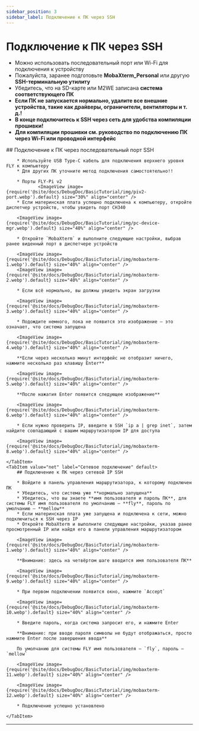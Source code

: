 ```yaml
---
sidebar_position: 3
sidebar_label: Подключение к ПК через SSH
---
```






# Подключение к ПК через SSH


* Можно использовать последовательный порт или Wi-Fi для подключения к устройству
* Пожалуйста, заранее подготовьте **MobaXterm_Personal** или другую **SSH-терминальную утилиту**
* Убедитесь, что на SD-карте или M2WE записана **система соответствующего ПК**
* **Если ПК не запускается нормально, удалите все внешние устройства, такие как драйверы, ограничители, вентиляторы и т. д.!**
* **В конце подключитесь к SSH через сеть для удобства компиляции прошивки!**
* **Для компиляции прошивки см. руководство по подключению ПК через Wi-Fi или проводной интерфейс**

<Tabs>
    <TabItem value="serial" label="Подключение через последовательный порт" default>
        ## Подключение к ПК через последовательный порт SSH

        * Используйте USB Type-C кабель для подключения верхнего уровня FLY к компьютеру
        * Для других ПК уточните метод подключения самостоятельно!!

        * Порты FLY-Pi v2
                <ImageView image={require('@site/docs/DebugDoc/BasicTutorial/img/piv2-port.webp').default} size="30%" align="center" />
        * Если материнская плата успешно подключена к компьютеру, откройте диспетчер устройств, чтобы увидеть порт CH340

        <ImageView image={require('@site/docs/DebugDoc/BasicTutorial/img/pc-device-mgr.webp').default} size="40%" align="center" />

        * Откройте `MobaXterm` и выполните следующие настройки, выбрав ранее виденный порт в диспетчере устройств

        <ImageView image={require('@site/docs/DebugDoc/BasicTutorial/img/mobaxterm-1.webp').default} size="40%" align="center" />
        <ImageView image={require('@site/docs/DebugDoc/BasicTutorial/img/mobaxterm-2.webp').default} size="40%" align="center" />

        * Если всё нормально, вы должны увидеть экран загрузки

        <ImageView image={require('@site/docs/DebugDoc/BasicTutorial/img/mobaxterm-3.webp').default} size="40%" align="center" />

        * Подождите немного, пока не появится это изображение — это означает, что система запущена

        <ImageView image={require('@site/docs/DebugDoc/BasicTutorial/img/mobaxterm-4.webp').default} size="40%" align="center" />

        **Если через несколько минут интерфейс не отобразит ничего, нажмите несколько раз клавишу Enter**

        <ImageView image={require('@site/docs/DebugDoc/BasicTutorial/img/mobaxterm-5.webp').default} size="40%" align="center" />

        **После нажатия Enter появится следующее изображение**

        <ImageView image={require('@site/docs/DebugDoc/BasicTutorial/img/mobaxterm-6.webp').default} size="40%" align="center" />

        * Если нужно проверить IP, введите в SSH `ip a | grep inet`, затем найдите совпадающий с вашим маршрутизатором IP для доступа

        <ImageView image={require('@site/docs/DebugDoc/BasicTutorial/img/mobaxterm-8.webp').default} size="40%" align="center" />

    </TabItem>
    <TabItem value="net" label="Сетевое подключение" default>
        ## Подключение к ПК через сетевой IP SSH

        * Войдите в панель управления маршрутизатора, к которому подключен ПК
        * Убедитесь, что система уже **нормально запущена**
        * Убедитесь, что вы знаете **имя пользователя и пароль ПК**, для системы FLY имя пользователя по умолчанию — **fly**, пароль по умолчанию — **mellow**
        * Если материнская плата уже запущена и подключена к сети, можно подключиться к SSH через IP
        * Откройте MobaXterm и выполните следующие настройки, указав ранее просмотренный IP или найдя его в панели управления маршрутизатором

        <ImageView image={require('@site/docs/DebugDoc/BasicTutorial/img/mobaxterm-1.webp').default} size="40%" align="center" />

        **Внимание: здесь на четвёртом шаге вводится имя пользователя ПК**

        <ImageView image={require('@site/docs/DebugDoc/BasicTutorial/img/mobaxterm-9.webp').default} size="40%" align="center" />

        * При первом подключении появится окно, нажмите `Accept`

        <ImageView image={require('@site/docs/DebugDoc/BasicTutorial/img/mobaxterm-10.webp').default} size="40%" align="center" />

        * Введите пароль, когда система запросит его, и нажмите Enter

        **Внимание: при вводе пароля символы не будут отображаться, просто нажмите Enter после завершения ввода**

        По умолчанию для системы FLY имя пользователя — `fly`, пароль — `mellow`

        <ImageView image={require('@site/docs/DebugDoc/BasicTutorial/img/mobaxterm-11.webp').default} size="40%" align="center" />

        <ImageView image={require('@site/docs/DebugDoc/BasicTutorial/img/mobaxterm-12.webp').default} size="40%" align="center" />

        * Подключение успешно установлено

    </TabItem>
</Tabs>

----
